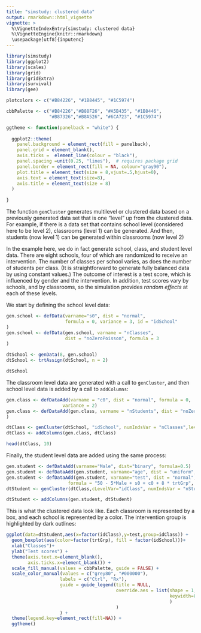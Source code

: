 ```yaml
---
title: "simstudy: clustered data"
output: rmarkdown::html_vignette
vignette: >
  %\VignetteIndexEntry{simstudy: clustered data}
  %\VignetteEngine{knitr::rmarkdown}
  \usepackage[utf8]{inputenc}
---
```


```r
library(simstudy)
library(ggplot2)
library(scales)
library(grid)
library(gridExtra)
library(survival)
library(gee)

plotcolors <- c("#B84226", "#1B8445", "#1C5974")

cbbPalette <- c("#B84226","#B88F26", "#A5B435", "#1B8446",
                "#B87326","#B8A526", "#6CA723", "#1C5974") 

ggtheme <- function(panelback = "white") {
  
  ggplot2::theme(
    panel.background = element_rect(fill = panelback),
    panel.grid = element_blank(),
    axis.ticks =  element_line(colour = "black"),
    panel.spacing =unit(0.25, "lines"),  # requires package grid
    panel.border = element_rect(fill = NA, colour="gray90"), 
    plot.title = element_text(size = 8,vjust=.5,hjust=0),
    axis.text = element_text(size=8),
    axis.title = element_text(size = 8)
  )  
  
}

```

The function `genCluster` generates multilevel or clustered data based on a previously generated data set that is one "level" up from the clustered data. For example, if there is a data set that contains school level (considered here to be level 2), classrooms (level 1) can be generated. And then, students (now level 1) can be generated within classrooms (now level 2)

In the example here, we do in fact generate school, class, and student level data. There are eight schools, four of which are randomized to receive an intervention. The number of classes per school varies, as does the number of students per class. (It is straightforward to generate fully balanced data by using constant values.) The outcome of interest is a test score, which is influenced by gender and the intervention. In addition, test scores vary by schools, and by classrooms, so the simulation provides *random effects* at each of these levels.

We start by defining the school level data:

```r
gen.school <- defData(varname="s0", dist = "normal", 
                      formula = 0, variance = 3, id = "idSchool"
)
gen.school <- defData(gen.school, varname = "nClasses", 
                      dist = "noZeroPoisson", formula = 3
)

dtSchool <- genData(8, gen.school)
dtSchool <- trtAssign(dtSchool, n = 2)

dtSchool

```

The classroom level data are generated with a call to `genCluster`, and then school level data is added by a call to `addColumns`:

```r
gen.class <- defDataAdd(varname = "c0", dist = "normal", formula = 0, 
                     variance = 2)
gen.class <- defDataAdd(gen.class, varname = "nStudents", dist = "noZeroPoisson", formula = 20
)

dtClass <- genCluster(dtSchool, "idSchool", numIndsVar = "nClasses",level1ID = "idClass")
dtClass <- addColumns(gen.class, dtClass)

head(dtClass, 10)
```

Finally, the student level data are added using the same process:

```r
gen.student <- defDataAdd(varname="Male", dist="binary", formula=0.5)
gen.student <- defDataAdd(gen.student, varname="age", dist = "uniform", formula="9.5; 10.5")
gen.student <- defDataAdd(gen.student, varname="test", dist = "normal",
                       formula = "50 - 5*Male + s0 + c0 + 8 * trtGrp",                           variance = 2)
dtStudent <- genCluster(dtClass,cLevelVar="idClass", numIndsVar = "nStudents",                        level1ID = "idChild")

dtStudent <- addColumns(gen.student, dtStudent)
```

This is what the clustered data look like. Each classroom is represented by a box, and each school is represented by a color. The intervention group is highlighted by dark outlines:

```r
ggplot(data=dtStudent,aes(x=factor(idClass),y=test,group=idClass)) +
  geom_boxplot(aes(color=factor(trtGrp), fill = factor(idSchool)))+
  xlab("Classes")+
  ylab("Test scores") +
  theme(axis.text.x=element_blank(),
        axis.ticks.x=element_blank()) +
  scale_fill_manual(values = cbbPalette, guide = FALSE) +
  scale_color_manual(values = c("grey80", "#000000"),
                    labels = c("Ctrl", "Rx"),
                    guide = guide_legend(title = NULL,
                                         override.aes = list(shape = 1,
                                                             keywidth=8
                                                             )
                                         )
                    ) +
  theme(legend.key=element_rect(fill=NA)) +
  ggtheme()
```
